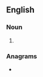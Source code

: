 ==English==

===Noun===
{{head|en|noun form}}

# {{plural of|sapling|lang=en}}

===Anagrams===
* {{anagrams|en|a=agilnpss|spalings}}